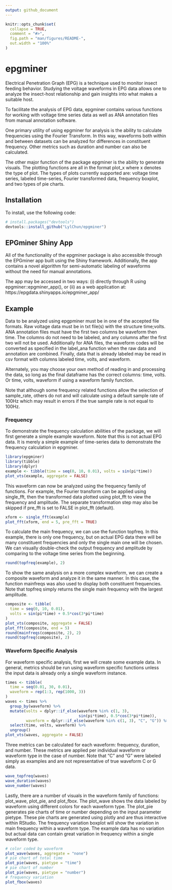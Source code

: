 ```yaml
---
output: github_document
---
```


<!-- README.md is generated from README.Rmd. Please edit that file -->

```r
knitr::opts_chunk$set(
  collapse = TRUE,
  comment = "#>",
  fig.path = "man/figures/README-",
  out.width = "100%"
)
```

# epgminer

<!-- badges: start -->
<!-- badges: end -->

Electrical Penetration Graph (EPG) is a technique used to monitor insect feeding behavior. Studying the voltage waveforms in EPG data allows one to analyze the insect-host relationship and gain insights into what makes a suitable host.

To facilitate the analysis of EPG data, epgminer contains various functions for working with voltage time series data as well as ANA annotation files from manual annotation software. 

One primary utility of using epgminer for analysis is the ability to calculate frequencies using the Fourier Transform. In this way, waveforms both within and between datasets can be analyzed for differences in constituent frequency. Other metrics such as duration and number can also be calculated.

The other major function of the package epgminer is the ability to generate visuals. The plotting functions are all in the format plot_x where x denotes the type of plot. The types of plots currently supported are: voltage time series, labeled time-series, Fourier transformed data, frequency boxplot, and two types of pie charts.

## Installation

To install, use the following code:

``` r
# install.packages("devtools")
devtools::install_github("LylChun/epgminer")
```

## EPGminer Shiny App
All of the functionality of the epgminer package is also accessible through the EPGminer app built using the Shiny framework. Additionally, the app contains a novel algorithm for semi-automatic labeling of waveforms without the need for manual annotations. 

The app may be accessed in two ways: (i) directly through R using epgminer::epgminer_app(), or (ii) as a web application at: https://epgdata.shinyapps.io/epgminer_app/ 

## Example

Data to be analyzed using epgpminer must be in one of the accepted file formats. Raw voltage data must be in txt file(s) with the structure time;volts. ANA annotation files must have the first two columns be waveform then time. The columns do not need to be labeled, and any columns after the first two will not be used. Additionally for ANA files, the waveform codes will be converted as specified in the label_ana function when the raw data and annotation are combined. Finally, data that is already labeled may be read in csv format with columns labeled time, volts, and waveform. 

Alternately, you may choose your own method of reading in and processing the data, so long as the final dataframe has the correct columns: time, volts. Or time, volts, waveform if using a waveform family function.

Note that although some frequency related functions allow the selection of sample_rate, others do not and will calculate using a default sample rate of 100Hz which may result in errors if the true sample rate is not equal to 100Hz.

### Frequency 

To demonstrate the frequency calculation abilities of the package, we will first generate a simple example waveform. Note that this is not actual EPG data. It is merely a simple example of time-series data to demonstrate the frequency calculation in epgminer.

```r
library(epgminer)
library(tibble)
library(dplyr)
example <- tibble(time = seq(0, 10, 0.01), volts = sin(pi*time))
plot_vts(example, aggregate = FALSE)
```

This waveform can now be analyzed using the frequency family of functions. For example, the Fourier transform can be applied using single_fft, then the transformed data plotted using plot_fft to view the frequency and amplitude. The separate transformation step may also be skipped if pre_fft is set to FALSE in plot_fft (default).

```r
xform <- single_fft(example)
plot_fft(xform, end = 5, pre_fft = TRUE)
```

To calculate the main frequency, we can use the function topfreq. In this example, there is only one frequency, but on actual EPG data there will be many constituent frequencies and only the single main one will be chosen. We can visually double-check the output frequency and amplitude by comparing to the voltage time series from the beginning. 

```r
round(topfreq(example), 2) 
```

To show the same analysis on a more complex waveform, we can create a composite waveform and analyze it in the same manner. In this case, the function mainfreqs was also used to display both constituent frequencies. Note that topfreq simply returns the single main frequency with the largest amplitude.

```r
composite <- tibble(
  time = seq(0, 10, 0.01),
  volts = sin(pi*time) + 0.5*cos(3*pi*time)
)
plot_vts(composite, aggregate = FALSE)
plot_fft(composite, end = 5)
round(mainfreqs(composite, 2), 2)
round(topfreq(composite), 2)
```

### Waveform Specific Analysis

For waveform specific analysis, first we will create some example data. In general, metrics should be run using waveform specific functions unless the input data is already only a single waveform instance.

```r
times <- tibble(
  time = seq(0.01, 30, 0.01),
  waveform = rep(1:3, rep(1000, 3))
)
waves <- times %>%
  group_by(waveform) %>%
  mutate(volts = dplyr::if_else(waveform %in% c(1, 3), 
                                sin(pi*time), 0.5*cos(3*pi*time)),
         waveform = dplyr::if_else(waveform %in% c(1, 3), "C", "G")) %>%
  select(time, volts, waveform) %>%
  ungroup()
plot_vts(waves, aggregate = FALSE)
```

Three metrics can be calculated for each waveform: frequency, duration, and number. These metrics are applied per individual waveform or waveform type in the case of number. Note that "C" and "G" were labeled simply as examples and are not representative of true waveform C or G data. 

```r
wave_topfreq(waves)
wave_duration(waves)
wave_number(waves)
```

Lastly, there are a number of visuals in the waveform family of functions: plot_wave, plot_pie, and plot_fbox. The plot_wave shows the data labeled by waveform using different colors for each waveform type. The plot_pie generates pie charts of time or number depending on the input parameter pietype. These pie charts are generated using plotly and are thus interactive within RStudio. The frequency variation boxplot will show the variation in main frequency within a waveform type. The example data has no variation but actual data can contain great variation in frequency within a single waveform type.

```r
# color coded by waveform
plot_wave(waves, aggregate = "none")
# pie chart of total time
plot_pie(waves, pietype = "time")
# pie chart of number
plot_pie(waves, pietype = "number")
# frequency variation 
plot_fbox(waves)
```


